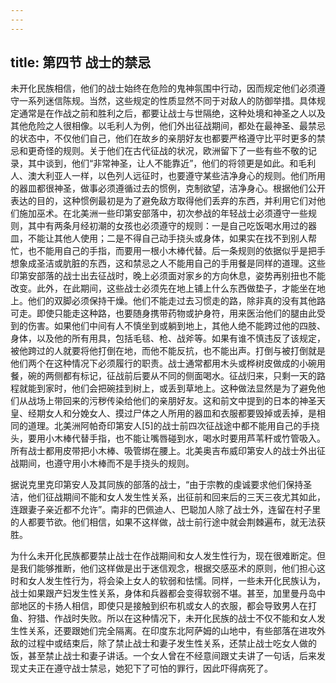 ```yaml
---
---
---
```

title: 第四节 战士的禁忌
---




未开化民族相信，他们的战士始终在危险的鬼神氛围中行动，因而规定他们必须遵守一系列迷信陈规。当然，这些规定的性质显然不同于对敌人的防御举措。具体规定通常是在作战之前和胜利之后，都要让战士与世隔绝，这种处境和神圣之人以及其他危险之人很相像。以毛利人为例，他们外出征战期间，都处在最神圣、最禁忌的状态中，不仅他们自己，他们在故乡的亲朋好友也都要严格遵守比平时更多的禁忌和更奇怪的规则。关于他们在古代征战的状况，欧洲留下了一些有些不敬的记录，其中谈到，他们“非常神圣，让人不能靠近”，他们的将领更是如此。和毛利人、澳大利亚人一样，以色列人远征时，也要遵守某些洁净身心的规则。他们所用的器皿都很神圣，做事必须遵循过去的惯例，克制欲望，洁净身心。根据他们公开表达的目的，这种惯例最初是为了避免敌方取得他们丢弃的东西，并利用它们对他们施加巫术。在北美洲一些印第安部落中，初次参战的年轻战士必须遵守一些规则，其中有两条月经初潮的女孩也必须遵守的规则：一是自己吃饭喝水用过的器皿，不能让其他人使用；二是不得自己动手挠头或身体，如果实在找不到别人帮忙，也不能用自己的手指，而要用一根小木棒代替。后一条规则的依据似乎是把手想象成圣洁或肮脏的东西，这和禁忌之人不能用自己的手用餐是同样的道理。这些印第安部落的战士出去征战时，晚上必须面对家乡的方向休息，姿势再别扭也不能改变。此外，在此期间，这些战士必须先在地上铺上什么东西做垫子，才能坐在地上。他们的双脚必须保持干燥。他们不能走过去习惯走的路，除非真的没有其他路可走。即使只能走这种路，也要随身携带药物或护身符，用来医治他们的腿由此受到的伤害。如果他们中间有人不慎坐到或躺到地上，其他人绝不能跨过他的四肢、身体，以及他的所有用具，包括毛毯、枪、战斧等。如果有谁不慎违反了该规定，被他跨过的人就要将他打倒在地，而他不能反抗，也不能出声。打倒与被打倒就是他们两个在这种情况下必须履行的职责。战士通常都用木头或桦树皮做成的小碗用餐，碗的两侧都有标记，征战前后要从不同的侧面喝水。征战归来，只剩一天的路程就能到家时，他们会把碗挂到树上，或丢到草地上。这种做法显然是为了避免他们从战场上带回来的污秽传染给他们的亲朋好友。这和前文中提到的日本的神圣天皇、经期女人和分娩女人、摸过尸体之人所用的器皿和衣服都要毁掉或丢掉，是相同的道理。北美洲阿帕奇印第安人[5]的战士前四次征战途中都不能用自己的手挠头，要用小木棒代替手指，也不能让嘴唇碰到水，喝水时要用芦苇秆或竹管吸入。所有战士都用皮带把小木棒、吸管绑在腰上。北美奥吉布威印第安人的战士外出征战期间，也遵守用小木棒而不是手挠头的规则。

据说克里克印第安人及其同族的部落的战士，“由于宗教的虔诚要求他们保持圣洁，他们征战期间不能和女人发生性关系，出征前和回来后的三天三夜尤其如此，连跟妻子亲近都不允许”。南非的巴佩迪人、巴聪加人除了战士外，连留在村子里的人都要节欲。他们相信，如果不这样做，战士前行途中就会荆棘遍布，就无法获胜。

为什么未开化民族都要禁止战士在作战期间和女人发生性行为，现在很难断定。但是我们能够推断，他们这样做是出于迷信观念，根据交感巫术的原则，他们担心这时和女人发生性行为，将会染上女人的软弱和怯懦。同样，一些未开化民族认为，战士如果跟产妇发生性关系，身体和兵器都会变得软弱不堪。甚至，加里曼丹岛中部地区的卡扬人相信，即使只是接触到织布机或女人的衣服，都会导致男人在打鱼、狩猎、作战时失败。所以在这种情况下，未开化民族的战士不仅不能和女人发生性关系，还要跟她们完全隔离。在印度东北阿萨姆的山地中，有些部落在进攻外敌的过程中或结束后，除了禁止战士和妻子发生性关系，还禁止战士吃女人做的饭，甚至禁止战士和妻子讲话。一个女人曾在不经意间跟丈夫讲了一句话，后来发现丈夫正在遵守战士禁忌，她犯下了可怕的罪行，因此吓得病死了。